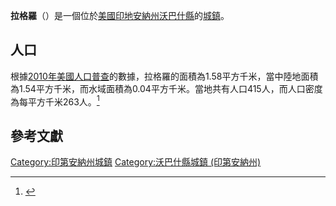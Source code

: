 {{noteTA
|G1=USState
|G2=地名
|G3=Unit
}}
{{Infobox settlement
|name            = 拉格羅
|native_name = Lagro
|settlement_type          = [[鎮|城鎮]]
|image_skyline            = Lagro_Indiana_St_Patricks_Cath_Church_58.JPG
|imagesize                = 250px
|image_map                = Wabash County Indiana Incorporated and Unincorporated areas Lagro Highlighted 1840896.svg
|mapsize                  = 250px
|subdivision_type         = [[世界政區索引|國家]]
|subdivision_type1        = [[美国州份|州份]]
|subdivision_type2        = [[印地安納州行政區劃|縣]]
|subdivision_name         = [[美国|美国]]
|subdivision_name1        = [[印地安納州|印地安納州]]
|subdivision_name2        = [[沃巴什縣_(印地安納州)|沃巴什縣]]
|elevation_ft             = 705
|elevation_m              = 215
|timezone                 = [[北美东部时区|EST]]
|area_total_km2           = 1.58
|area_land_km2            = 1.54
|area_water_km2           = 0.04
|area_total_sq_mi         = 
|area_land_sq_mi          = 
|area_water_sq_mi         = 
|population_as_of         = [[2010年美國人口普查|2010]]
|population_footnotes     = 
|population_total         = 415
|population_density_km2   = auto
|population_density_sq_mi = auto
|utc_offset               = -5
|coordinates              = {{coord|40|50|16|N|85|43|40|W|display=inline,title}}
| coor_pinpoint           = 
| coordinates_footnotes   = 
|timezone_DST             = EST
|utc_offset_DST           = -5
|postal_code_type         = [[美國郵區編號|郵區編號]]
|postal_code              = 46941
|area_code                = [[北美電話區號260|260]]
|blank_name = [[地名信息系统|GNIS ID]]
|blank_info = 449680<ref name="GNIS">{{cite gnis|449680|Lagro}}</ref>
}}
'''拉格羅'''（{{lang-en|Lagro}}）是一個位於[[美國|美國]][[印地安納州|印地安納州]][[沃巴什縣_(印地安納州)|沃巴什縣]]的[[鎮|城鎮]]。

== 人口 ==
根據[[2010年美國人口普查|2010年美國人口普查]]的數據，拉格羅的面積為1.58平方千米，當中陸地面積為1.54平方千米，而水域面積為0.04平方千米。當地共有人口415人，而人口密度為每平方千米263人。<ref name="GR8">{{cite web|url=http://factfinder2.census.gov|publisher=[[美国人口调查局|美国人口调查局]]|accessdate=2011-05-14|title=American FactFinder|archive-date=2013-09-11|archive-url=https://web.archive.org/web/20130911234518/http://factfinder2.census.gov/|dead-url=no}}</ref>

== 參考文獻 ==
{{reflist}}

{{沃巴什縣 (印地安納州)}}
{{Authority control}}

{{DEFAULTSORT:Lagro, Indiana}}
[[Category:印第安納州城鎮|Category:印第安納州城鎮]]
[[Category:沃巴什縣城鎮_(印第安納州)|Category:沃巴什縣城鎮 (印第安納州)]]

{{Indiana-geo-stub}}